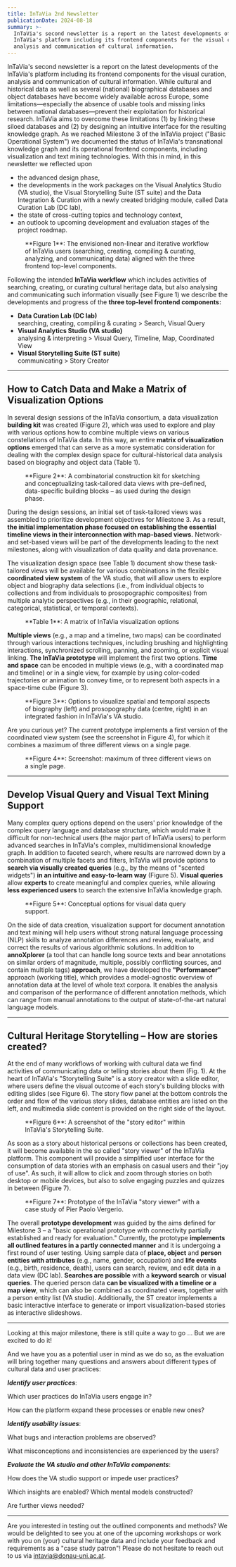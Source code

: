 ```yaml
---
title: InTaVia 2nd Newsletter
publicationDate: 2024-08-18
summary: >-
  InTaVia's second newsletter is a report on the latest developments of the
  InTaVia's platform including its frontend components for the visual curation,
  analysis and communication of cultural information.
---
```

InTaVia's second newsletter is a report on the latest developments of the InTaVia's platform including its frontend components for the visual curation, analysis and communication of cultural information. While cultural and historical data as well as several (national) biographical databases and object databases have become widely available across Europe, some limitations—especially the absence of usable tools and missing links between national databases—prevent their exploitation for historical research. InTaVia aims to overcome these limitations (1) by linking these siloed databases and (2) by designing an intuitive interface for the resulting knowledge graph. As we reached Milestone 3 of the InTaVia project ("Basic Operational System") we documented the status of InTaVia's transnational knowledge graph and its operational frontend components, including visualization and text mining technologies. With this in mind, in this newsletter we reflected upon

* the advanced design phase,
* the developments in the work packages on the Visual Analytics Studio (VA studio), the Visual Storytelling Suite (ST suite) and the Data Integration & Curation with a newly created bridging module, called Data Curation Lab (DC lab),
* the state of cross-cutting topics and technology context,
* an outlook to upcoming development and evaluation stages of the project roadmap.

<Figure src="/assets/content/en/newsletters/intavia-2nd-newsletter/555.png" alignment="stretch">
  **Figure 1**: The envisioned non-linear and iterative workflow of InTaVia users (searching, creating, compiling & curating, analyzing, and communicating data) aligned with the three frontend top-level components.
</Figure>

Following the intended **InTaVia workflow** which includes activities of searching, creating, or curating cultural heritage data, but also analysing and communicating such information visually (see Figure 1) we describe the developments and progress of the **three top-level frontend components:**

* **Data Curation Lab (DC lab)**\
  searching, creating, compiling & curating > Search, Visual Query
* **Visual Analytics Studio (VA studio)**\
  analysing & interpreting > Visual Query, Timeline, Map, Coordinated View
* **Visual Storytelling Suite (ST suite)**\
  communicating > Story Creator

---

## How to Catch Data and Make a Matrix of Visualization Options

In several design sessions of the InTaVia consortium, a data visualization **building kit** was created (Figure 2), which was used to explore and play with various options how to combine multiple views on various constellations of InTaVia data. In this way, an entire **matrix of visualization options** emerged that can serve as a more systematic consideration for dealing with the complex design space for cultural-historical data analysis based on biography and object data (Table 1).

<Figure src="/assets/content/en/newsletters/intavia-2nd-newsletter/666.png" alignment="stretch">
  **Figure 2**: A combinatorial construction kit for sketching and conceptualizing task-tailored data views with pre-defined, data-specific building blocks – as used during the design phase.
</Figure>

During the design sessions, an initial set of task-tailored views was assembled to prioritize development objectives for Milestone 3. As a result, **the initial implementation phase focused on establishing the essential timeline views in their interconnection with map-based views.** Network- and set-based views will be part of the developments leading to the next milestones, along with visualization of data quality and data provenance.

The visualization design space (see Table 1) document show these task-tailored views will be available for various combinations in the flexible **coordinated view system** of the VA studio, that will allow users to explore object and biography data selections (i.e., from individual objects to collections and from individuals to prosopographic composites) from multiple analytic perspectives (e.g., in their geographic, relational, categorical, statistical, or temporal contexts).

<Figure src="/assets/content/en/newsletters/intavia-2nd-newsletter/777.png" alignment="stretch">
  **Table 1**: A matrix of InTaVia visualization options
</Figure>

**Multiple views** (e.g., a map and a timeline, two maps) can be coordinated through various interactions techniques, including brushing and highlighting interactions, synchronized scrolling, panning, and zooming, or explicit visual linking. **The InTaVia prototype** will implement the first two options. **Time and space** can be encoded in multiple views (e.g., with a coordinated map and timeline) or in a single view, for example by using color-coded trajectories or animation to convey time, or to represent both aspects in a space-time cube (Figure 3).

<Figure src="/assets/content/en/newsletters/intavia-2nd-newsletter/888.png" alignment="stretch">
  **Figure 3**: Options to visualize spatial and temporal aspects of biography (left) and prosopography data (centre, right) in an integrated fashion in InTaVia's VA studio.
</Figure>

Are you curious yet? The current prototype implements a first version of the coordinated view system (see the screenshot in Figure 4), for which it combines a maximum of three different views on a single page.

<Figure src="/assets/content/en/newsletters/intavia-2nd-newsletter/999.jpg" alignment="stretch">
  **Figure 4**: Screenshot: maximum of three different views on a single page.
</Figure>

---

## Develop Visual Query and Visual Text Mining Support

Many complex query options depend on the users' prior knowledge of the complex query language and database structure, which would make it difficult for non-technical users (the major part of InTaVia users) to perform advanced searches in InTaVia's complex, multidimensional knowledge graph. In addition to faceted search, where results are narrowed down by a combination of multiple facets and filters, InTaVia will provide options to **search via visually created queries** (e.g., by the means of "scented widgets") **in an intuitive and easy-to-learn way** (Figure 5). **Visual queries** allow **experts** to create meaningful and complex queries, while allowing **less experienced users** to search the extensive InTaVia knowledge graph.

<Figure src="/assets/content/en/newsletters/intavia-2nd-newsletter/111.png" alignment="stretch">
  **Figure 5**: Conceptual options for visual data query support.
</Figure>

On the side of data creation, visualization support for document annotation and text mining will help users without strong natural language processing (NLP) skills to analyze annotation differences and review, evaluate, and correct the results of various algorithmic solutions. In addition to **annoXplorer** (a tool that can handle long source texts and bear annotations on similar orders of magnitude, multiple, possibly conflicting sources, and contain multiple tags) **approach**, we have developed the **"Performancer"** approach (working title), which provides a model-agnostic overview of annotation data at the level of whole text corpora. It enables the analysis and comparison of the performance of different annotation methods, which can range from manual annotations to the output of state-of-the-art natural language models.

---

## Cultural Heritage Storytelling – How are stories created?

At the end of many workflows of working with cultural data we find activities of communicating data or telling stories about them (Fig. 1). At the heart of InTaVia's "Storytelling Suite" is a story creator with a slide editor, where users define the visual outcome of each story's building blocks with editing slides (see Figure 6). The story flow panel at the bottom controls the order and flow of the various story slides, database entities are listed on the left, and multimedia slide content is provided on the right side of the layout.

<Figure src="/assets/content/en/newsletters/intavia-2nd-newsletter/000.jpg" alignment="stretch">
  **Figure 6**: A screenshot of the "story editor" within InTaVia's Storytelling Suite.
</Figure>

As soon as a story about historical persons or collections has been created, it will become available in the so called "story viewer" of the InTaVia platform. This component will provide a simplified user interface for the consumption of data stories with an emphasis on casual users and their "joy of use". As such, it will allow to click and zoom through stories on both desktop or mobile devices, but also to solve engaging puzzles and quizzes in between (Figure 7).

<Figure src="/assets/content/en/newsletters/intavia-2nd-newsletter/qqq.jpg" alignment="stretch">
  **Figure 7**: Prototype of the InTaVia "story viewer" with a case study of Pier Paolo Vergerio.
</Figure>

The overall **prototype development** was guided by the aims defined for Milestone 3 – a "basic operational prototype with connectivity partially established and ready for evaluation." Currently, the prototype **implements all outlined features in a partly connected manner** and it is undergoing a first round of user testing. Using sample data of **place, object** and **person entities with attributes** (e.g., name, gender, occupation) and **life events** (e.g., birth, residence, death), users can search, review, and edit data in a data view (DC lab). **Searches are possible** with a **keyword search** or **visual queries**. The queried person data **can be visualized with a timeline or a map view**, which can also be combined as coordinated views, together with a person entity list (VA studio). Additionally, the ST creator implements a basic interactive interface to generate or import visualization-based stories as interactive slideshows.

---

Looking at this major milestone, there is still quite a way to go … But we are excited to do it!

And we have you as a potential user in mind as we do so, as the evaluation will bring together many questions and answers about different types of cultural data and user practices:

***Identify user practices***:

Which user practices do InTaVia users engage in?

How can the platform expand these processes or enable new ones?



***Identify usability issues***:

What bugs and interaction problems are observed?

What misconceptions and inconsistencies are experienced by the users?



***Evaluate the VA studio and other InTaVia components***:

How does the VA studio support or impede user practices?

Which insights are enabled? Which mental models constructed?

Are further views needed?

---

Are you interested in testing out the outlined components and methods? We would be delighted to see you at one of the upcoming workshops or work with you on (your) cultural heritage data and include your feedback and requirements as a "case study patron"! Please do not hesitate to reach out to us via [intavia@donau-uni.ac.at](mailto:intavia@donau-uni.ac.at).
